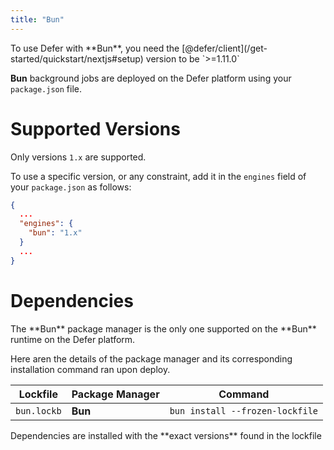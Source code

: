 ```yaml
---
title: "Bun"
---
```


<Info>
  To use Defer with **Bun**, you need the
  [@defer/client](/get-started/quickstart/nextjs#setup) version to be `>=1.11.0`
</Info>

**Bun** background jobs are deployed on the Defer platform using your
`package.json` file.

# Supported Versions

<Note>Only versions `1.x` are supported.</Note>

To use a specific version, or any constraint, add it in the `engines` field of
your `package.json` as follows:

```json
{
  ...
  "engines": {
    "bun": "1.x"
  }
  ...
}
```

# Dependencies

<Note>
  The **Bun** package manager is the only one supported on the **Bun** runtime
  on the Defer platform.
</Note>

Here aren the details of the package manager and its corresponding installation
command ran upon deploy.

| Lockfile    | Package Manager | Command                         |
| ----------- | --------------- | ------------------------------- |
| `bun.lockb` | **Bun**         | `bun install --frozen-lockfile` |

<Info>
  Dependencies are installed with the **exact versions** found in the lockfile
</Info>
